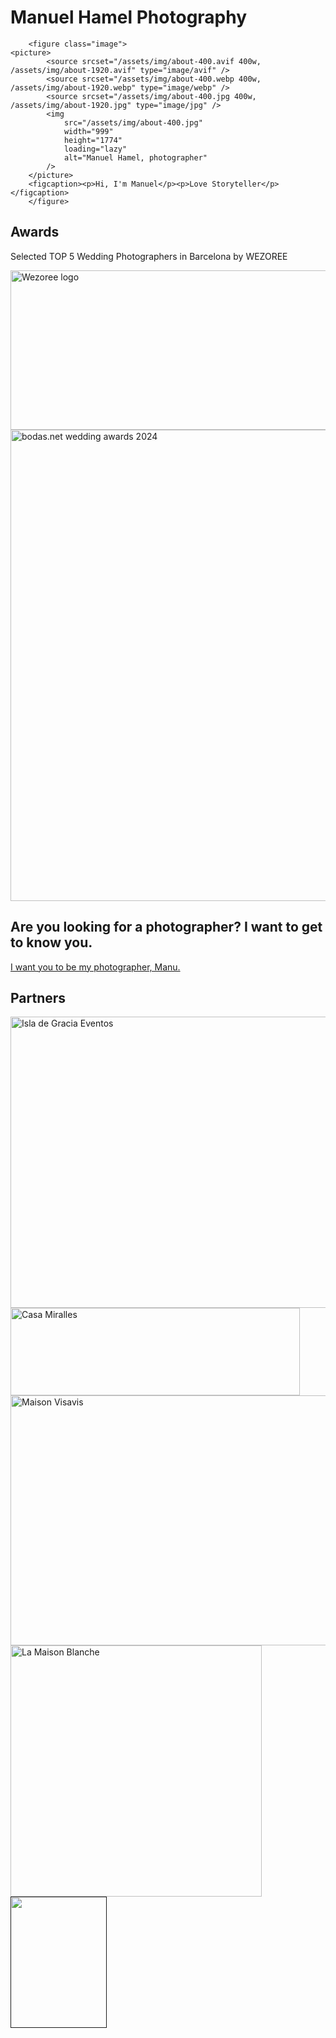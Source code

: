 # Manuel Hamel Photography

    	<figure class="image">
    <picture>
    		<source srcset="/assets/img/about-400.avif 400w, /assets/img/about-1920.avif" type="image/avif" />
    		<source srcset="/assets/img/about-400.webp 400w, /assets/img/about-1920.webp" type="image/webp" />
    		<source srcset="/assets/img/about-400.jpg 400w, /assets/img/about-1920.jpg" type="image/jpg" />
    		<img
    			src="/assets/img/about-400.jpg"
    			width="999"
    			height="1774"
    			loading="lazy"
    			alt="Manuel Hamel, photographer"
    		/>
    	</picture>
    	<figcaption><p>Hi, I'm Manuel</p><p>Love Storyteller</p></figcaption>
    	</figure>

## Awards

Selected TOP 5 Wedding Photographers in Barcelona by WEZOREE

<img src="/assets/awards/wezoree.png" alt="Wezoree logo" width="1500" height="255" loading="lazy" />

<img src="/assets/awards/bodas-award.png" alt="bodas.net wedding awards 2024" width="754" height="754" loading="lazy" />

## Are you looking for a photographer? I want to get to know you.

<a class="button" href="mailto:manuel@mh-photography.com">
	I want you to be my photographer, Manu.
</a>

## Partners

<a href="https://www.isladegraciaeventos.com/" target="_blank" rel="external noopener">
	<img src="/assets/partners/isla-de-gracia.png" alt="Isla de Gracia Eventos" width="705" height="466" loading="lazy" />
</a>

<a href="https://casamiralles.com/" target="_blank" rel="external noopener">
	<img src="/assets/partners/casa-miralles.png" alt="Casa Miralles" width="463" height="140" loading="lazy" />
</a>
<a href="https://maison-visavis.com/" target="_blank" rel="external noopener">
	<img src="/assets/partners/maison-visavis.png" alt="Maison Visavis" width="800" height="400" loading="lazy" />
</a>
<a href="https://maisonblanche.be/" target="_blank" rel="external noopener">
	<img src="/assets/partners/maison-blanche.png" alt="La Maison Blanche" width="402" height="402" loading="lazy" />
</a>
<a href="" target="_blank" rel="external noopener">
	<img src="/assets/partners/ps.png" alt="" width="154" height="210" loading="lazy" />
</a>
